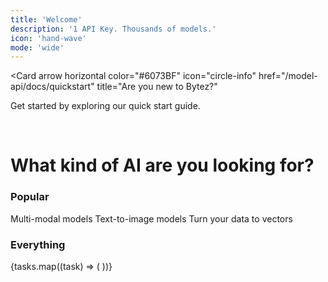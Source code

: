 ```yaml
---
title: 'Welcome'
description: '1 API Key. Thousands of models.'
icon: 'hand-wave'
mode: 'wide'
---
```



<Card
  arrow
  horizontal
  color="#6073BF"
  icon="circle-info"
  href="/model-api/docs/quickstart"
  title="Are you new to Bytez?"
>
  Get started by exploring our quick start guide.
</Card>

<br />

# What kind of AI are you looking for?

### Popular

<CardGroup cols={3}>
  <Card title="Chat" href="task/chat" icon="comments">
    Multi-modal models
  </Card>
  <Card title="Image Generation" href="task/text-to-image" icon="image">
    Text-to-image models
  </Card>
  <Card title="Embeddings" href="task/feature-extraction" icon="vector-square">
    Turn your data to vectors
  </Card>
</CardGroup>

### Everything

<CardGroup cols={4}>
  {tasks.map((task) => (
    <Card key={task.href} title={task.title} href={task.href} icon={task.icon} />
  ))}
</CardGroup>
